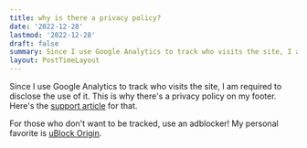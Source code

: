 ```yaml
---
title: why is there a privacy policy?
date: '2022-12-28'
lastmod: '2022-12-28'
draft: false
summary: Since I use Google Analytics to track who visits the site, I am required to disclose the use of it.
layout: PostTimeLayout
---
```


Since I use Google Analytics to track who visits the site, I am required to disclose the use of it. This is why there's a privacy policy on my footer. Here's the [support article](https://support.google.com/analytics/answer/7318509?hl=en) for that.

For those who don't want to be tracked, use an adblocker! My personal favorite is [uBlock Origin](https://ublockorigin.com/).